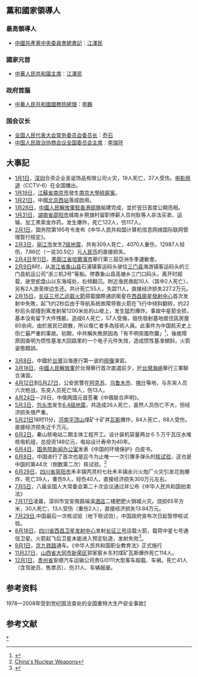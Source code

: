 {{ChinaYearTOC|1996}}
{{C20YearInTopic|1996}}

==黨和國家領導人==
===最高領導人===
*[[中國共產黨中央委員會總書記|中國共產黨中央委員會總書記]]：[[江澤民|江澤民]]
===國家元首===
*[[中華人民共和國主席|中華人民共和國主席]]：[[江澤民|江澤民]]
===政府首腦===
*[[中華人民共和國國務院總理|中華人民共和國國務院總理]]：[[李鵬|李鵬]]
===国会议长===
*[[全国人民代表大会常务委员会委员长|全国人民代表大会常务委员会委员长]]：[[乔石|乔石]]
*[[中国人民政治协商会议全国委员会主席|中国人民政治协商会议全国委员会主席]]：[[李瑞环|李瑞环]]

== 大事記 ==
*[[1月1日|1月1日]]，[[深圳|深圳]]合资企业圣诞饰品有限公司火灾，19人死亡，37人受伤。[[电影频道_(CCTV-6)|电影频道]]（CCTV-6）在全国播出。
*[[1月19日|1月19日]]，[[江蘇省|江蘇省]][[南京市|南京市]]發生[[南京大學碎屍案|南京大學碎屍案]]。
*[[1月21日|1月21日]]，中國[[北京西站|北京西站]]落成啟用。
*[[1月28日|1月28日]]，[[中國人民解放軍駐香港部隊|中國人民解放軍駐香港部隊]]組建完成，並於翌日首度公開亮相。
*[[1月31日|1月31日]]，[[湖南省|湖南省]][[邵阳市|邵阳市]]城南乡祭旗村留职停薪人员何耿等人非法买卖、运输、加工黑索金炸药，发生爆炸，死亡122人，伤117人。
*[[2月1日|2月1日]]，国务院第195号令发布《中华人民共和国计算机信息网络国际联网管理暂行规定》。
*[[2月3日|2月3日]]，[[丽江市|丽江市]]发生[[1996年丽江地震|7级地震]]，共有309人死亡，4070人重伤，12987人轻伤，7.86亿（一说30.5亿）元[[人民币|人民币]]的直接损失。
*[[2月4日|2月4日]]至[[2月11日|11日]]，[[黑龍江省|黑龍江省]][[哈爾濱市|哈爾濱市]]舉行第三屆亞洲冬季運動會。
*[[2月9日|2月9日]]8时，从[[浙江省|浙江省]][[象山县|象山县]]石浦镇客运码头驶往[[三门县|三门县]]海游镇客运码头的三门县航运公司“浙三机3号”客船。停靠象山县高塘乡三门口码头，离开时超载，驶至蛇盘山以东海域处，右倾翻沉。附近渔民救起10人（其中2人死亡），另有2人游至岸边生还。共计死亡55人，失踪11人，直接经济损失227.2万元。
*[[2月15日|2月15日]]，[[长征三号乙运载火箭|长征三号乙运载火箭]]搭载國際通訊衛星在[[西昌衛星發射中心|西昌衛星發射中心]]首次发射中失敗，起飞约2秒后由于导航系统故障导致火箭在飞行中倾斜翻转，约22秒后头部撞到离发射架1200米处的山坡上，发生猛烈爆炸。事故中星箭全损，基本没有留下大件残骸，造成6人死亡，57人受傷，毁伤發射基地居住區房屋80余间，由於居民已疏散，所以傷亡者多為技術人員。此事件为中国航天史上伤亡最严重的事故。初期，中共稱失敗原因為「有不明突風吹襲」<ref>{{youtube|WI-RN2_h9GI|中国の宇宙開発 長征2号3号の失敗}}</ref>，後故障原因查明为惯性基准大回路里的一个电子元件失效，造成惯性基准傾斜，火箭姿態錯誤。
:{{main|1996年西昌長征三號運載火箭事故}}
*[[3月8日|3月8日]]，中國於[[台灣|台灣]]沿海進行第一波的[[飛彈|飛彈]]演習。
*[[3月18日|3月18日]]，[[中國人民解放軍|中國人民解放軍]]於台灣舉行首次直選前夕，於[[台灣海峽|台灣海峽]]舉行三軍聯合演習。
*[[4月12日|4月12日]]到[[5月27日|5月27日]]，公安民警在[[阿克苏|阿克苏]]、[[乌鲁木齐|乌鲁木齐]]、[[喀什|喀什]]等地，与东突人员六次枪战，东突人员死亡18人，伤13人。
*[[4月24日|4月24日]]－26日，中俄两国元首签署《中俄联合声明》。 
*[[5月3日|5月3日]]，[[包头市|包头市]]发生[[1996年包头地震|6.4级地震]]，共造成26人死亡，虽然人员伤亡不大，但经济损失很严重。
*[[5月21日|5月21日]]18时11分，[[河南|河南]][[平顶山|平顶山]]煤矿十矿井[[瓦斯|瓦斯]]爆炸，84人死亡，68人受伤，直接经济损失近千万元。
*[[6月2日|6月2日]]，秦山核电站二期主体工程开工。设计装机容量两台６５万千瓦压水堆核电机组，总投资148亿元，电站设计寿命为40年。
*[[6月4日|6月4日]]，[[国务院新闻办公室|国务院新闻办公室]]发表《中国的环境保护》白皮书。
*[[6月8日|6月8日]]，中国进行了首次也是迄今为止唯一一次引爆多弹头的[[核试验|核试验]]，这也是中国的第44次（倒数第二次）核试验。<ref>[http://nuclearweaponarchive.org/China/ChinaArsenal.html China's Nuclear Weapons<!-- 机器人生成的标题 -->]</ref>
*[[6月29日|6月29日]]，[[四川省|四川省]][[简阳市|简阳市]]禾丰镇丙灵村七社禾丰镇永兴火炮厂火灾引发花炮爆炸，死亡39人，重伤9人，轻伤40人，直接经济损失300万元左右。
*[[7月5日|7月5日]]，八届全国人大常委会第二十次会议通过并公布《中华人民共和国拍卖法》
*[[7月17日|7月17日]]凌晨，深圳市宝安南路端溪[[酒店|酒店]]二楼肥肥火锅城火灾。烧损65平方米，30人死亡，13人受伤（重伤2人），直接经济损失13.84万元。
*[[7月29日|7月29日]],中国最后一次核试验（地下核试验），中国政府宣布次日起暂停核试验。
*[[8月18日|8月18日]]，[[四川省|四川省]][[西昌卫星发射中心|西昌卫星发射中心]]发射[[长征三号|长征三号]]运载火箭，载荷中星七号通信卫星。火箭起飞后卫星未能进入预定轨道，发射失败<ref>{{Cite news |url=http://www.calt.com/n485/n841/n842/c5640/content.html |title=1996年8月18日，长征三号火箭发射“中星七号通信卫星”失利 |accessdate=2020年4月25日 |archive-date=2020年4月24日 |archive-url=https://web.archive.org/web/20200424154854/http://www.calt.com/n485/n841/n842/c5640/content.html |dead-url=no }}</ref>。
*[[9月1日|9月1日]]，[[京九铁路|京九铁路]]通车。《中华人民共和国职业教育法》正式施行
*[[11月27日|11月27日]]，[[山西省|山西省]][[大同市|大同市]][[新荣区|新荣区]]郭家窑乡东村煤矿瓦斯爆炸死亡114人。
*[[12月1日|12月1日]]，[[贵州省|贵州省]]安顺汽车运输公司贵G/0111大型客车超载、车祸，死亡41人（含驾驶员、售票员）、伤31人、车辆报废。

== 参考资料 ==
1978—2008年受到党纪国法查处的全国重特大生产安全事故[https://web.archive.org/web/20151217121300/http://www.ohcs-gz.net/topics/t-old/ldbhs/1978-2008.htm#19]

== 参考文献 ==
<div class="references-small">
<references /> 
</div>
{{Portal:中國大陸新聞動態/Footer}}
[[Category:1996年中國|*]]